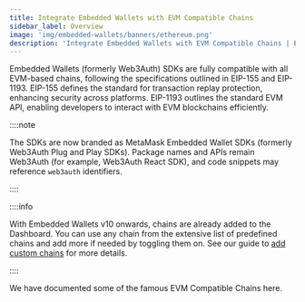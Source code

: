 ```yaml
---
title: Integrate Embedded Wallets with EVM Compatible Chains
sidebar_label: Overview
image: 'img/embedded-wallets/banners/ethereum.png'
description: 'Integrate Embedded Wallets with EVM Compatible Chains | Embedded Wallets'
---
```



Embedded Wallets (formerly Web3Auth) SDKs are fully compatible with all EVM-based chains, following the specifications outlined in EIP-155 and EIP-1193. EIP-155 defines the standard for transaction replay protection, enhancing security across platforms. EIP-1193 outlines the standard EVM API, enabling developers to interact with EVM blockchains efficiently.

::::note

The SDKs are now branded as MetaMask Embedded Wallet SDKs (formerly Web3Auth Plug and Play SDKs). Package names and APIs remain Web3Auth (for example, Web3Auth React SDK), and code snippets may reference `web3auth` identifiers.

::::

::::info

With Embedded Wallets v10 onwards, chains are already added to the Dashboard. You can use any chain from the extensive list of predefined chains and add more if needed by toggling them on. See our guide to [add custom chains](/embedded-wallets/connect-blockchain/custom-chains) for more details.

::::

We have documented some of the famous EVM Compatible Chains here.

<EVMChains />
